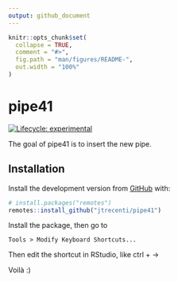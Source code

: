 ```yaml
---
output: github_document
---
```


<!-- README.md is generated from README.Rmd. Please edit that file -->

```r
knitr::opts_chunk$set(
  collapse = TRUE,
  comment = "#>",
  fig.path = "man/figures/README-",
  out.width = "100%"
)
```

# pipe41

<!-- badges: start -->
[![Lifecycle: experimental](https://img.shields.io/badge/lifecycle-experimental-orange.svg)](https://www.tidyverse.org/lifecycle/#experimental)
<!-- badges: end -->

The goal of pipe41 is to insert the new pipe.

## Installation

Install the development version from [GitHub](https://github.com/) with:

``` r
# install.packages("remotes")
remotes::install_github("jtrecenti/pipe41")
```

Install the package, then go to

    Tools > Modify Keyboard Shortcuts...

Then edit the shortcut in RStudio, like ctrl + ->

Voilà :)


